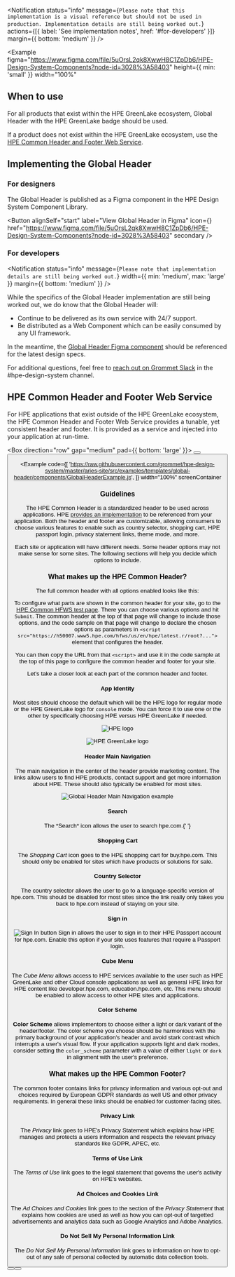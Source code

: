 
<Notification
  status="info"
  message={`Please note that this implementation is a visual reference but should not be used in production. Implementation details are still being worked out.`}
  actions={[{ label: 'See implementation notes', href: '#for-developers' }]}
  margin={{ bottom: 'medium' }}
/>

<Example
  figma="https://www.figma.com/file/5uOrsL2qk8XwwH8C1ZpDb6/HPE-Design-System-Components?node-id=3028%3A58403"
  height={{ min: 'small' }}
  width="100%"
>
  <hpe-global-header kind="glcp" />
</Example>

## When to use

For all products that exist within the HPE GreenLake ecosystem, Global Header with the HPE GreenLake badge should be used.

If a product does not exist within the HPE GreenLake ecosystem, use the [HPE Common Header and Footer Web Service](#hpe-common-header-and-footer-web-service).

## Implementing the Global Header

### For designers

The Global Header is published as a Figma component in the HPE Design System Component Library.

<Button
  alignSelf="start"
  label="View Global Header in Figma"
  icon={<Figma color="plain" />}
  href="https://www.figma.com/file/5uOrsL2qk8XwwH8C1ZpDb6/HPE-Design-System-Components?node-id=3028%3A58403"
  secondary
/>

### For developers

<Notification
  status="info"
  message={`Please note that implementation details are still being worked out.`}
  width={{ min: 'medium', max: 'large' }}
  margin={{ bottom: 'medium' }}
/>

While the specifics of the Global Header implementation are still being worked out, we do know that the Global Header will:

- Continue to be delivered as its own service with 24/7 support.
- Be distributed as a Web Component which can be easily consumed by any UI framework.

In the meantime, the [Global Header Figma component](https://www.figma.com/file/5uOrsL2qk8XwwH8C1ZpDb6/HPE-Design-System-Components?node-id=3028%3A58403) should be referenced for the latest design specs.

For additional questions, feel free to [reach out on Grommet Slack](https://grommet.slack.com) in the #hpe-design-system channel.

## HPE Common Header and Footer Web Service

For HPE applications that exist outside of the HPE GreenLake ecosystem, the HPE Common Header and Footer Web Service provides a tunable, yet consistent header and footer. It is provided as a service and injected into your application at run-time.

<Box direction="row" gap="medium" pad={{ bottom: 'large' }}>
  <Button
    label="View implementation details"
    href="https://h50007.www5.hpe.com/hfws-test-pages/common-hfws-test-page.php"
    target="_blank"
    rel="noreferrer  noopener"
    secondary
  />
  <Button
    label="Contact development team"
    href="mailto:hpecom-cross-platform-development@hpe.com?subject=Common%20Header-Footer%20Service"
    secondary
  />
</Box>

<Example
  code={[
    'https://raw.githubusercontent.com/grommet/hpe-design-system/master/aries-site/src/examples/templates/global-header/components/GlobalHeaderExample.js',
  ]}
  width="100%"
  screenContainer
>
  <GlobalHeaderExample />
</Example>

### Guidelines

The HPE Common Header is a standardized header to be used across applications. HPE [provides an implementation](https://h50007.www5.hpe.com/hfws-test-pages/common-hfws-test-page.php)
to be referenced from your application. Both the header and footer are customizable, allowing consumers to choose various features to enable such as country selector,
shopping cart, HPE passport login, privacy statement links, theme mode, and more.

Each site or application will have different needs. Some header options may not make sense for some
sites. The following sections will help you decide which options to include.

### What makes up the HPE Common Header?

The full common header with all options enabled looks like this:

<Example previewWidth="xlarge" height="xsmall" plain>
  <DiagramPreview
    src={{
      dark: '/templateImages/globalheader-full.svg',
      light: '/templateImages/globalheader-full.svg',
    }}
    alt="HPE Common Header"
  />
</Example>

To configure what parts are shown in the common header for your site, go to the
[HPE Common HFWS test page](https://h50007.www5.hpe.com/hfws-test-pages/common-hfws-test-page.php?version=latest.r&cc_ll=us%2Fen&header_logo=&slim_footer=true&hide_search=true&hide_cart=true&hide_country_selector=true&hide_sign_in=true).
There you can choose various options and hit `Submit`. The common header at the top
of that page will change to include those options, and the code sample on that page will
change to declare the chosen options as parameters in
`<script src="https://h50007.www5.hpe.com/hfws/us/en/hpe/latest.r/root?...">` element that
configures the header.

You can then copy the URL from that `<script>` and use it in the code sample at the top of
this page to configure the common header and footer for your site.

Let's take a closer look at each part of the common header and footer.

#### App Identity

Most sites should choose the default which will be the HPE logo for regular mode or the HPE GreenLake logo for
`console` mode. You can force it to use one or the other by specifically choosing HPE versus HPE GreenLake if
needed.

![HPE logo](/templateImages/globalheader-hpe.png)

![HPE GreenLake logo](/templateImages/globalheader-greenlake.png)

#### Header Main Navigation

The main navigation in the center of the header provide marketing content. The links allow users to find
HPE products, contact support and get more information about HPE. These should also typically be enabled
for most sites.

![Global Header Main Navigation example](/templateImages/globalheader-nav.png)

#### Search

<Search /> The *Search* icon allows the user to search hpe.com.{' '}

#### Shopping Cart

<Shop /> The *Shopping Cart* icon goes to the HPE shopping cart for buy.hpe.com.
This should only be enabled for sites which have products or solutions for sale.

#### Country Selector

<Language /> The country selector allows the user to go to a language-specific
version of hpe.com. This should be disabled for most sites since the link really
only takes you back to hpe.com instead of staying on your site.

#### Sign in

![Sign In button](/templateImages/globalheader-sign-in.png)
Sign in allows the user to sign in to their HPE Passport account for hpe.com. Enable this
option if your site uses features that require a Passport login.

#### Cube Menu

<AppsRounded /> The *Cube Menu* allows access to HPE services available to the
user such as HPE GreenLake and other Cloud console applications as well as
general HPE links for HPE content like developer.hpe.com, education.hpe.com,
etc. This menu should be enabled to allow access to other HPE sites and
applications.

#### Color Scheme

**Color Scheme** allows implementors to choose either a light or dark variant of the header/footer.
The color scheme you choose should be harmonious with the primary background of your application's
header and avoid stark contrast which interrupts a user's visual flow. If your application supports
light and dark modes, consider setting the `color_scheme` parameter with a value of either `light`
or `dark` in alignment with the user's preference.

### What makes up the HPE Common Footer?

The common footer contains links for privacy information and various opt-out and choices required by
European GDPR standards as well US and other privacy requirements. In general these links should
be enabled for customer-facing sites.

#### Privacy Link

The _Privacy_ link goes to HPE's Privacy Statement which explains how HPE manages and protects a users
information and respects the relevant privacy standards like GDPR, APEC, etc.

#### Terms of Use Link

The _Terms of Use_ link goes to the legal statement that governs the user's activity on HPE's websites.

#### Ad Choices and Cookies Link

The _Ad Choices and Cookies_ link goes to the section of the _Privacy Statement_ that explains how
cookies are used as well as how you can opt-out of targetted advertisements and analytics data
such as Google Analytics and Adobe Analytics.

#### Do Not Sell My Personal Information Link

The _Do Not Sell My Personal Information_ link goes to information on how to opt-out of any sale
of personal collected by automatic data collection tools.

<Box direction="row" gap="medium">
  <Button
    label="View implementation details"
    href="https://h50007.www5.hpe.com/hfws-test-pages/common-hfws-test-page.php"
    target="_blank"
    rel="noreferrer  noopener"
    secondary
  />
  <Button
    label="Contact development team"
    href="mailto:hpecom-cross-platform-development@hpe.com?subject=Common%20Header-Footer%20Service"
    secondary
  />
</Box>
